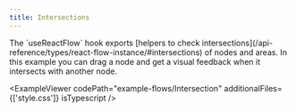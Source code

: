 ```yaml
---
title: Intersections
---
```



<ExampleLayout>
The `useReactFlow` hook exports [helpers to check intersections](/api-reference/types/react-flow-instance/#intersections) of nodes and areas. In this example you can drag a node and get a visual feedback when it intersects with another node.

<ExampleViewer
  codePath="example-flows/Intersection"
  additionalFiles={['style.css']}
  isTypescript
/>
</ExampleLayout>
